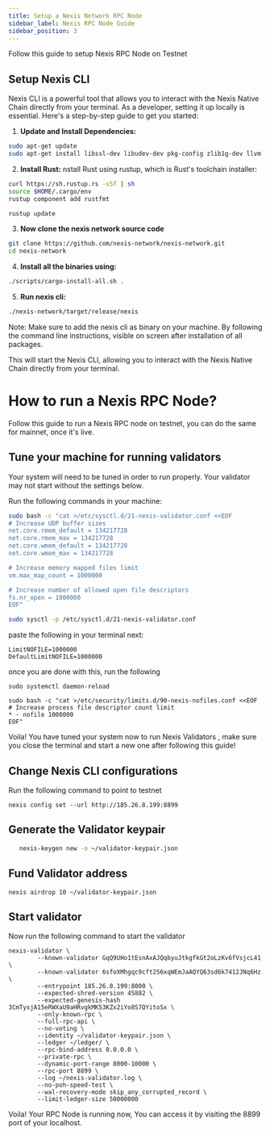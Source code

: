 ```yaml
---
title: Setup a Nexis Network RPC Node
sidebar_label: Nexis RPC Node Guide
sidebar_position: 3
---
```


Follow this guide to setup Nexis RPC Node on Testnet

## Setup Nexis CLI

Nexis CLI is a powerful tool that allows you to interact with the Nexis Native Chain directly from your terminal. As a developer, setting it up locally is essential. Here's a step-by-step guide to get you started:

1. **Update and Install Dependencies:**

```bash
sudo apt-get update
sudo apt-get install libssl-dev libudev-dev pkg-config zlib1g-dev llvm clang make cmake protobuf-compiler
```

2. **Install Rust:**
nstall Rust using rustup, which is Rust's toolchain installer:

```bash
curl https://sh.rustup.rs -sSf | sh
source $HOME/.cargo/env
rustup component add rustfmt

rustup update
```

3. **Now clone the nexis network source code**

```bash
git clone https://github.com/nexis-network/nexis-network.git
cd nexis-network
```

4. **Install all the binaries using:**

```bash
./scripts/cargo-install-all.sh .
```

5. **Run nexis cli:**

```bash
./nexis-network/target/release/nexis
```

Note: Make sure to add the nexis cli as binary on your machine. By following the command line instructions, visible on screen after installation of all packages.

This will start the Nexis CLI, allowing you to interact with the Nexis Native Chain directly from your terminal.

# How to run a Nexis RPC Node?

Follow this guide to run a Nexis RPC node on testnet, you can do the same for mainnet, once it's live.

## Tune your machine for running validators

Your system will need to be tuned in order to run properly. Your validator may not start without the settings below.

Run the following commands in your machine:

```bash
sudo bash -c "cat >/etc/sysctl.d/21-nexis-validator.conf <<EOF
# Increase UDP buffer sizes
net.core.rmem_default = 134217728
net.core.rmem_max = 134217728
net.core.wmem_default = 134217728
net.core.wmem_max = 134217728

# Increase memory mapped files limit
vm.max_map_count = 1000000

# Increase number of allowed open file descriptors
fs.nr_open = 1000000
EOF"
```

```bash
sudo sysctl -p /etc/sysctl.d/21-nexis-validator.conf
```

paste the following in your terminal next:

```
LimitNOFILE=1000000
DefaultLimitNOFILE=1000000
```

once you are done with this, run the following 

```
sudo systemctl daemon-reload
```

```
sudo bash -c "cat >/etc/security/limits.d/90-nexis-nofiles.conf <<EOF
# Increase process file descriptor count limit
* - nofile 1000000
EOF"
```

Voila! You have tuned your system now to run Nexis Validators , make sure you close the terminal and start a new one after following this guide!

## Change Nexis CLI configurations

Run the following command to point to testnet

```
nexis config set --url http://185.26.8.199:8899
```

## Generate the Validator keypair

```bash
   nexis-keygen new -o ~/validator-keypair.json
```

## Fund Validator address 

```
nexis airdrop 10 ~/validator-keypair.json
```

## Start validator

Now run the following command to start the validator

```
nexis-validator \
        --known-validator GqQ9UHo1tEsnAxAJQqbyuJtkgfkGt2oLzKv6fVsjcL41 \
        --known-validator 6sfoXMhgqc9cft256xqWEmJaAQYQ63sd6k7412JNq6Hz \
        --entrypoint 185.26.8.199:8000 \
        --expected-shred-version 45882 \
        --expected-genesis-hash 3CmTysjA15eRWXaU9aHRvgkMK53KZx2iYo8S7QYitoSx \
        --only-known-rpc \
        --full-rpc-api \
        --no-voting \
        --identity ~/validator-keypair.json \
        --ledger ~/ledger/ \
        --rpc-bind-address 0.0.0.0 \
        --private-rpc \
        --dynamic-port-range 8000-10000 \
        --rpc-port 8899 \
        --log ~/nexis-validator.log \
        --no-poh-speed-test \
        --wal-recovery-mode skip_any_corrupted_record \
        --limit-ledger-size 50000000
```

Voila! Your RPC Node is running now, You can access it by visiting the 8899 port of your localhost.